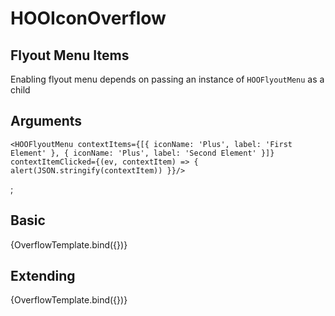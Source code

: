 
<Meta title="Components/Buttons/HOOIconOverflow" component={HOOIconOverflow} />

# HOOIconOverflow

## Flyout Menu Items

Enabling flyout menu depends on passing an instance of `HOOFlyoutMenu` as a child

## Arguments

<ArgTypes of={HOOIconOverflow} />

    <HOOFlyoutMenu contextItems={[{ iconName: 'Plus', label: 'First Element' }, { iconName: 'Plus', label: 'Second Element' }]} 
    contextItemClicked={(ev, contextItem) => { alert(JSON.stringify(contextItem)) }}/>
  </HOOIconOverflow>;

## Basic
<Canvas>
  <Story 
    name="Basic"    
    args = { 
      (function () {
        symset.initSymbols();
        return { 
          overflow: true
        };
      })()
    }>
    {OverflowTemplate.bind({})}
  </Story>
</Canvas>

## Extending
<Canvas>
  <Story 
    name="Extending"    
    args = { 
      (function () {
        symset.initSymbols();
        return { 
          overflow: true, 
          rootElementAttributes: { style: { backgroundColor: "pink" } }
        };
      })()
    }>
    {OverflowTemplate.bind({})}
  </Story>
</Canvas>
